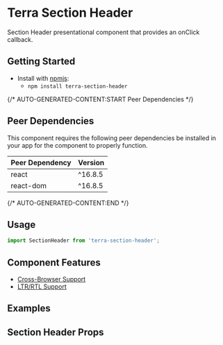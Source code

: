 


<Badge />

# Terra Section Header

Section Header presentational component that provides an onClick callback.

## Getting Started

- Install with [npmjs](https://www.npmjs.com):
  - `npm install terra-section-header`

{/* AUTO-GENERATED-CONTENT:START Peer Dependencies  */}
## Peer Dependencies

This component requires the following peer dependencies be installed in your app for the component to properly function.

| Peer Dependency | Version |
|-|-|
| react | ^16.8.5 |
| react-dom | ^16.8.5 |

{/* AUTO-GENERATED-CONTENT:END */}

## Usage

```jsx
import SectionHeader from 'terra-section-header';
```

## Component Features

 * [Cross-Browser Support](https://engineering.cerner.com/terra-ui/about/terra-ui/component-standards#cross-browser-support)
 * [LTR/RTL Support](https://engineering.cerner.com/terra-ui/about/terra-ui/component-standards#ltr--rtl)

## Examples
<DefaultSectionHeader />
<LongTitleSectionHeader />
<LongTitleAccordionSectionHeader />
<ClosedSectionHeader />
<OpenSectionHeader />
<OnClickSectionHeader />
<AccordionSectionHeader />
<TransparentSectionHeader />

## Section Header Props
<SectionHeaderPropsTable />

